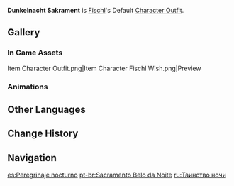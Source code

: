 {{Outfit Infobox
|id           = 203100
|image        = <gallery>
Character Fischl Full Wish.png|Wish
Character Fischl Game.png|In Game
</gallery>
|character    = Fischl
|type         = Default
|description  = [[Fischl]]'s outfit. The Prinzessin der Verurteilung's customary vestments during her sojourn upon this realm.
|obtain       = Unlocked upon obtaining character
}}
'''Dunkelnacht Sakrament''' is [[Fischl]]'s Default [[Character Outfit]].

==Gallery==
===In Game Assets===
<gallery hideaddbutton="true" captionalign="center">
Item Character Outfit.png|Item
Character Fischl Wish.png|Preview
</gallery>

===Animations===
{{Preview
|size=180px
|file1=Idle Fischl 1
|file2=Idle Fischl 2
|file3=Talent Menu Fischl
|file4=Weapon Menu Fischl
}}

==Other Languages==
{{Other Languages
|en      = Dunkelnacht Sakrament
|en_tl   = Dark Night Sacrament
|en_lang = de
|zhs     = 绮夜圣礼
|zhs_rm  = Qǐ Yè Shènglǐ
|zht     = 綺夜聖禮
|zht_rm  = Qǐ Yè Shènglǐ
|zh_tl   = Beautiful Night Sacrament
|zh_note = {{Lang|mini=1|zh=绮|zh_rm=qí}} can also be translated as "woven silk."
|ja      = 幽夜の聖礼
|ja_rm   = Yuuya no Seirei{{Assumed}}
|ja_tl   = Deep Night's Holy Ceremony
|ko      = 유야의 성례
|ko_rm   = Yuya-ui Seongrye
|ko_tl   = Lonely Night Sacrament
|es      = Peregrinaje nocturno
|es_tl   = Nocturnal Pilgrimage
|fr      = Dunkelnacht Sakrament
|ru      = Таинство ночи
|ru_tl   = Mystery of the Night
|th      = ความสูงส่งแห่งรัตติกาล
|th_rm   = Khwam sungsong haeng rattikan
|th_tl   = Grandeur of the Night
|vi      = Thánh Lễ Đêm Kỳ Ảo
|vi_tl   = Miraculous Night Mass
|de      = Sakrament der dunklen Nacht
|de_tl   = Sacrament of the Dark Night
|id      = Dunkelnacht Sakrament
|pt      = Sacramento Belo da Noite
|pt_tl   = Beautiful Sacrament of the Night
}}

==Change History==
{{Change History|1.0}}

==Navigation==
{{Dressing Room Navbox|type=outfit}}

[[es:Peregrinaje nocturno]]
[[pt-br:Sacramento Belo da Noite]]
[[ru:Таинство ночи]]